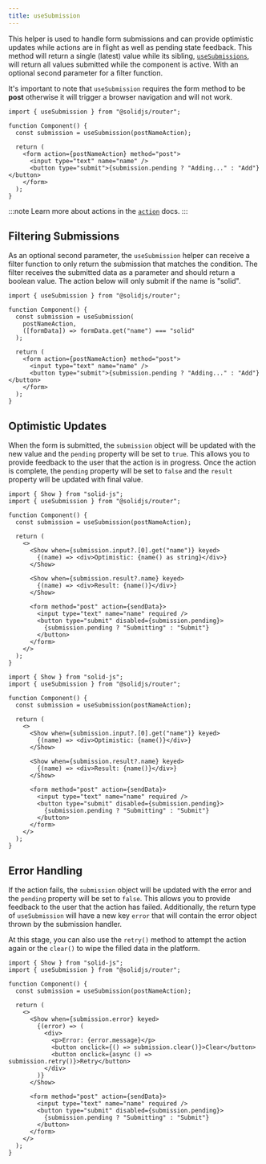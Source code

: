 ```yaml
---
title: useSubmission
---
```


This helper is used to handle form submissions and can provide optimistic updates while actions are in flight as well as pending state feedback.
This method will return a single (latest) value while its sibling, [`useSubmissions`](/solid-router/reference/data-apis/use-submissions), will return all values submitted while the component is active. With an optional second parameter for a filter function.

It's important to note that `useSubmission` requires the form method to be **post** otherwise it will trigger a browser navigation and will not work.

```tsx title="component.tsx" {4,8}
import { useSubmission } from "@solidjs/router";

function Component() {
  const submission = useSubmission(postNameAction);

  return (
    <form action={postNameAction} method="post">
      <input type="text" name="name" />
      <button type="submit">{submission.pending ? "Adding..." : "Add"}</button>
    </form>
  );
}
```

:::note
Learn more about actions in the [`action`](/solid-router/reference/data-apis/action) docs.
:::

## Filtering Submissions

As an optional second parameter, the `useSubmission` helper can receive a filter function to only return the submission that matches the condition.
The filter receives the submitted data as a parameter and should return a boolean value.
The action below will only submit if the name is "solid".

```tsx title="component.tsx" {4-7}
import { useSubmission } from "@solidjs/router";

function Component() {
  const submission = useSubmission(
    postNameAction,
    ([formData]) => formData.get("name") === "solid"
  );

  return (
    <form action={postNameAction} method="post">
      <input type="text" name="name" />
      <button type="submit">{submission.pending ? "Adding..." : "Add"}</button>
    </form>
  );
}
```

## Optimistic Updates

When the form is submitted, the `submission` object will be updated with the new value and the `pending` property will be set to `true`.
This allows you to provide feedback to the user that the action is in progress.
Once the action is complete, the `pending` property will be set to `false` and the `result` property will be updated with final value.

```tsx tab title="TypeScript" {5,9-11}
import { Show } from "solid-js";
import { useSubmission } from "@solidjs/router";

function Component() {
  const submission = useSubmission(postNameAction);

  return (
    <>
      <Show when={submission.input?.[0].get("name")} keyed>
        {(name) => <div>Optimistic: {name() as string}</div>}
      </Show>

      <Show when={submission.result?.name} keyed>
        {(name) => <div>Result: {name()}</div>}
      </Show>

      <form method="post" action={sendData}>
        <input type="text" name="name" required />
        <button type="submit" disabled={submission.pending}>
          {submission.pending ? "Submitting" : "Submit"}
        </button>
      </form>
    </>
  );
}
```

```tsx tab title="JavaScript" {5,9-11}
import { Show } from "solid-js";
import { useSubmission } from "@solidjs/router";

function Component() {
  const submission = useSubmission(postNameAction);

  return (
    <>
      <Show when={submission.input?.[0].get("name")} keyed>
        {(name) => <div>Optimistic: {name()}</div>}
      </Show>

      <Show when={submission.result?.name} keyed>
        {(name) => <div>Result: {name()}</div>}
      </Show>

      <form method="post" action={sendData}>
        <input type="text" name="name" required />
        <button type="submit" disabled={submission.pending}>
          {submission.pending ? "Submitting" : "Submit"}
        </button>
      </form>
    </>
  );
}
```

## Error Handling

If the action fails, the `submission` object will be updated with the error and the `pending` property will be set to `false`.
This allows you to provide feedback to the user that the action has failed. Additionally, the return type of `useSubmission` will have a new key `error` that will contain the error object thrown by the submission handler.

At this stage, you can also use the `retry()` method to attempt the action again or the `clear()` to wipe the filled data in the platform.

```tsx title="component.tsx" {12-14}
import { Show } from "solid-js";
import { useSubmission } from "@solidjs/router";

function Component() {
  const submission = useSubmission(postNameAction);

  return (
    <>
      <Show when={submission.error} keyed>
        {(error) => (
          <div>
            <p>Error: {error.message}</p>
            <button onclick={() => submission.clear()}>Clear</button>
            <button onclick={async () => submission.retry()}>Retry</button>
          </div>
        )}
      </Show>

      <form method="post" action={sendData}>
        <input type="text" name="name" required />
        <button type="submit" disabled={submission.pending}>
          {submission.pending ? "Submitting" : "Submit"}
        </button>
      </form>
    </>
  );
}
```
